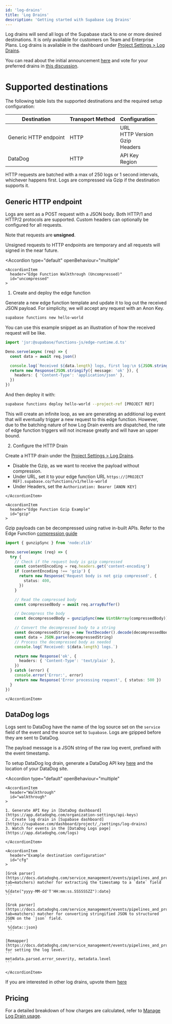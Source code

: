 ```yaml
---
id: 'log-drains'
title: 'Log Drains'
description: 'Getting started with Supabase Log Drains'
---
```


Log drains will send all logs of the Supabase stack to one or more desired destinations. It is only available for customers on Team and Enterprise Plans. Log drains is available in the dashboard under [Project Settings > Log Drains](https://supabase.com/dashboard/project/_/settings/log-drains).

You can read about the initial announcement [here](https://supabase.com/blog/log-drains) and vote for your preferred drains in [this discussion](https://github.com/orgs/supabase/discussions/28324?sort=top).

# Supported destinations

The following table lists the supported destinations and the required setup configuration:

| Destination           | Transport Method | Configuration                                     |
| --------------------- | ---------------- | ------------------------------------------------- |
| Generic HTTP endpoint | HTTP             | URL <br /> HTTP Version <br/> Gzip <br /> Headers |
| DataDog               | HTTP             | API Key <br /> Region                             |

HTTP requests are batched with a max of 250 logs or 1 second intervals, whichever happens first. Logs are compressed via Gzip if the destination supports it.

## Generic HTTP endpoint

Logs are sent as a POST request with a JSON body. Both HTTP/1 and HTTP/2 protocols are supported.
Custom headers can optionally be configured for all requests.

Note that requests are **unsigned**.

<Admonition type="note">
  Unsigned requests to HTTP endpoints are temporary and all requests will signed in the near future.
</Admonition>

<Accordion
  type="default"
  openBehaviour="multiple"
>
    <AccordionItem
      header="Edge Function Walkthrough (Uncompressed)"
      id="uncompressed"
    >

1. Create and deploy the edge function

Generate a new edge function template and update it to log out the received JSON payload. For simplicity, we will accept any request with an Anon Key.

```bash
supabase functions new hello-world
```

You can use this example snippet as an illustration of how the received request will be like.

```ts
import 'jsr:@supabase/functions-js/edge-runtime.d.ts'

Deno.serve(async (req) => {
  const data = await req.json()

  console.log(`Received ${data.length} logs, first log:\n ${JSON.stringify(data[0])}`)
  return new Response(JSON.stringify({ message: 'ok' }), {
    headers: { 'Content-Type': 'application/json' },
  })
})
```

And then deploy it with:

```bash
supabase functions deploy hello-world --project-ref [PROJECT REF]
```

<Admonition type="caution">

This will create an infinite loop, as we are generating an additional log event that will eventually trigger a new request to this edge function. However, due to the batching nature of how Log Drain events are dispatched, the rate of edge function triggers will not increase greatly and will have an upper bound.

</Admonition>

2. Configure the HTTP Drain

Create a HTTP drain under the [Project Settings > Log Drains](https://supabase.com/dashboard/project/_/settings/log-drains).

- Disable the Gzip, as we want to receive the payload without compression.
- Under URL, set it to your edge function URL `https://[PROJECT REF].supabase.co/functions/v1/hello-world`
- Under Headers, set the `Authorization: Bearer [ANON KEY]`

<ProjectConfigVariables variable="anonKey" />

    </AccordionItem>

    <AccordionItem
      header="Edge Function Gzip Example"
      id="gzip"
    >

Gzip payloads can be decompressed using native in-built APIs. Refer to the Edge Function [compression guide](https://supabase.com/docs/guides/functions/compression)

```ts
import { gunzipSync } from 'node:zlib'

Deno.serve(async (req) => {
  try {
    // Check if the request body is gzip compressed
    const contentEncoding = req.headers.get('content-encoding')
    if (contentEncoding !== 'gzip') {
      return new Response('Request body is not gzip compressed', {
        status: 400,
      })
    }

    // Read the compressed body
    const compressedBody = await req.arrayBuffer()

    // Decompress the body
    const decompressedBody = gunzipSync(new Uint8Array(compressedBody))

    // Convert the decompressed body to a string
    const decompressedString = new TextDecoder().decode(decompressedBody)
    const data = JSON.parse(decompressedString)
    // Process the decompressed body as needed
    console.log(`Received: ${data.length} logs.`)

    return new Response('ok', {
      headers: { 'Content-Type': 'text/plain' },
    })
  } catch (error) {
    console.error('Error:', error)
    return new Response('Error processing request', { status: 500 })
  }
})
```

    </AccordionItem>

</Accordion>

## DataDog logs

Logs sent to DataDog have the name of the log source set on the `service` field of the event and the source set to `Supabase`. Logs are gzipped before they are sent to DataDog.

The payload message is a JSON string of the raw log event, prefixed with the event timestamp.

To setup DataDog log drain, generate a DataDog API key [here](https://app.datadoghq.com/organization-settings/api-keys) and the location of your DataDog site.

<Accordion
  type="default"
  openBehaviour="multiple"
>
    <AccordionItem
      header="Walkthrough"
      id="walkthrough"
    >

    1. Generate API Key in [DataDog dashboard](https://app.datadoghq.com/organization-settings/api-keys)
    2. Create log drain in [Supabase dashboard](https://supabase.com/dashboard/project/_/settings/log-drains)
    3. Watch for events in the [DataDog Logs page](https://app.datadoghq.com/logs)

    </AccordionItem>

    <AccordionItem
      header="Example destination configuration"
      id="cfg"
    >

    [Grok parser](https://docs.datadoghq.com/service_management/events/pipelines_and_processors/grok_parser?tab=matchers) matcher for extracting the timestamp to a `date` field
    ```
    %{date("yyyy-MM-dd'T'HH:mm:ss.SSSSSSZZ"):date}
    ```

    [Grok parser](https://docs.datadoghq.com/service_management/events/pipelines_and_processors/grok_parser?tab=matchers) matcher for converting stringified JSON to structured JSON on the `json` field.
    ```
     %{data::json}
     ```

    [Remapper](https://docs.datadoghq.com/service_management/events/pipelines_and_processors/remapper) for setting the log level.
    ```
    metadata.parsed.error_severity, metadata.level
    ```

    </AccordionItem>

</Accordion>

If you are interested in other log drains, upvote them [here](https://github.com/orgs/supabase/discussions/28324)

## Pricing

For a detailed breakdown of how charges are calculated, refer to [Manage Log Drain usage](/docs/guides/platform/manage-your-usage/log-drains).
